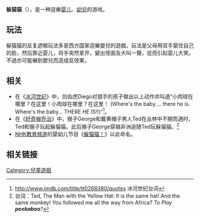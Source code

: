 {{otheruses|躲猫猫 (消歧义)}}
{{Infobox_Game|
  subject_name=躲猫猫|
  players=2个 |
  ages=0-3 |
  setup_time= 不需 |
  playing_time= 不限 |
  complexity=低 |
  strategy=无 |
  random_chance=无 |
}}
'''躲猫猫'''（{{lang-en|'''Peekaboo'''或'''Peek-a-boo'''}}），是一种逗樂[[婴儿|婴儿]]、[[幼兒|幼兒]]的游戏。

== 玩法 ==
躲猫猫的反复遮眼玩法多是西方国家逗樂嬰兒的遊戲，玩法是父母用双手蒙住自己的脸，然后靠近婴儿，将手突然拿开，變出怪面及大叫一聲，從而引起婴儿大笑。不過亦可能嚇到嬰兒而造成反效果。

== 相关 ==
* 在《[[冰河世纪|冰河世纪]]》中，剑齿虎Diego对猎手的孩子做出以上动作并叫道“小肉球在哪里？在这里！小肉球在哪里？在这里！ (Where's the baby.... there he is. Where's the baby... THERE HE IS!!)”<ref>http://www.imdb.com/title/tt0268380/quotes 冰河世纪台词</ref>。
* 在《[[好奇猴乔治|好奇猴乔治]]》中，猴子George和戴黄帽子男人Ted在丛林中不期而遇时，Ted和猴子玩起躲猫猫。此后猴子George穿越非洲追随Ted玩躲猫猫。<ref>台词：Ted, The Man with the Yellow Hat: It is the same hat! And the same monkey! You followed me all the way from Africa? ''To Play '''peekaboo'''? ''</ref>
* [[NHK教育频道|NHK教育频道]]的婴幼儿节目《[[躲猫猫！|躲猫猫！]]》以此命名。

== 相关链接 ==
<div class="references-small">
<references />
</div>

{{婴儿及护理}}

[[Category:兒童遊戲|Category:兒童遊戲]]